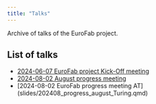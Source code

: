 ```yaml
---
title: "Talks"
---
```


Archive of talks of the EuroFab project.

## List of talks

- [2024-06-07 EuroFab project Kick-Off meeting](slides/202406_EuroFab_KO.qmd)
- [2024-08-02 August progress meeting](slides/progress_august.qmd)
- [2024-08-02 EuroFab progress meeting AT] (slides/202408_progress_august_Turing.qmd)
